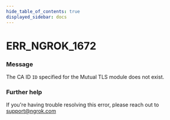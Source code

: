 ```yaml
---
hide_table_of_contents: true
displayed_sidebar: docs
---
```



# ERR_NGROK_1672

### Message

The CA ID `ID` specified for the Mutual TLS module does not exist.

<ErrorDetails error="err_ngrok_1672" />

### Further help

If you're having trouble resolving this error, please reach out to [support@ngrok.com](mailto:support@ngrok.com?subject=Help%20with%20ERR_NGROK_1672)


